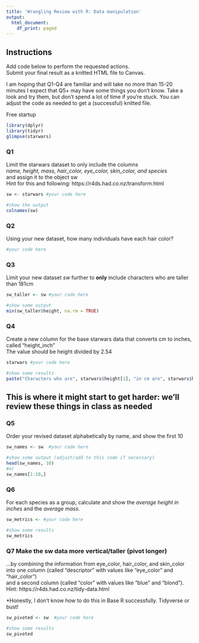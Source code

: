 ```yaml
---
title: 'Wrangling Review with R: Data manipulation'
output:
  html_document:
    df_print: paged
---
```


## Instructions
Add code below to perform the requested actions.  
Submit your final result as a knitted HTML file to Canvas.  

I am hoping that Q1-Q4 are familiar and will take no more than 15-20 minutes
I expect that Q5+ may have some things you don't know.  Take a look and try them, but don't spend a lot of time if you're stuck. You can adjust the code as needed to get a (successful) knitted file.

Free startup
```r
library(dplyr)
library(tidyr)
glimpse(starwars)
```


### Q1
Limit the starwars dataset to only include the columns  
*name, height, mass, hair_color, eye_color, skin_color, and species*  
and assign it to the object sw  
Hint for this and following: https://r4ds.had.co.nz/transform.html
```r

sw <- starwars #your code here

#show the output
colnames(sw)
```

### Q2
Using your new dataset, how many individuals have each hair color?
```r
#your code here

```


### Q3
Limit your new dataset *sw* further to **only** include characters who are taller than 181cm
```r
sw_taller <- sw #your code here

#show some output
min(sw_taller$height, na.rm = TRUE)
```


### Q4
Create a new column for the base starwars data that converts cm to inches, called "height_inch"  
The value should be height divided by 2.54 
```r
starwars #your code here

#show some results
paste("Characters who are", starwars$height[1], "in cm are", starwars$height_inch[1], "in inches")
```


## This is where it might start to get harder: we'll review these things in class as needed

### Q5
Order your revised dataset alphabetically by name, and show the first 10
```r
sw_names <- sw  #your code here

#show some output (adjust/add to this code if necessary)
head(sw_names, 10)
#or
sw_names[1:10,]
```



### Q6
For each species as a group, calculate and show the *average height in inches* and the *average mass*.  
```r
sw_metrics <- #your code here

#show some results 
sw_metrics
```


### Q7 Make the sw data more vertical/taller (pivot longer) 
...by combining the information from eye_color, hair_color, and skin_color  
into one column (called "descriptor" with values like "eye_color" and "hair_color")   
and a second column (called "color" with values like "blue" and "blond").  
Hint: https://r4ds.had.co.nz/tidy-data.html

*Honestly, I don’t know how to do this in Base R successfully. Tidyverse or bust!
```r
sw_pivoted <- sw  #your code here

#show some results
sw_pivoted
```


